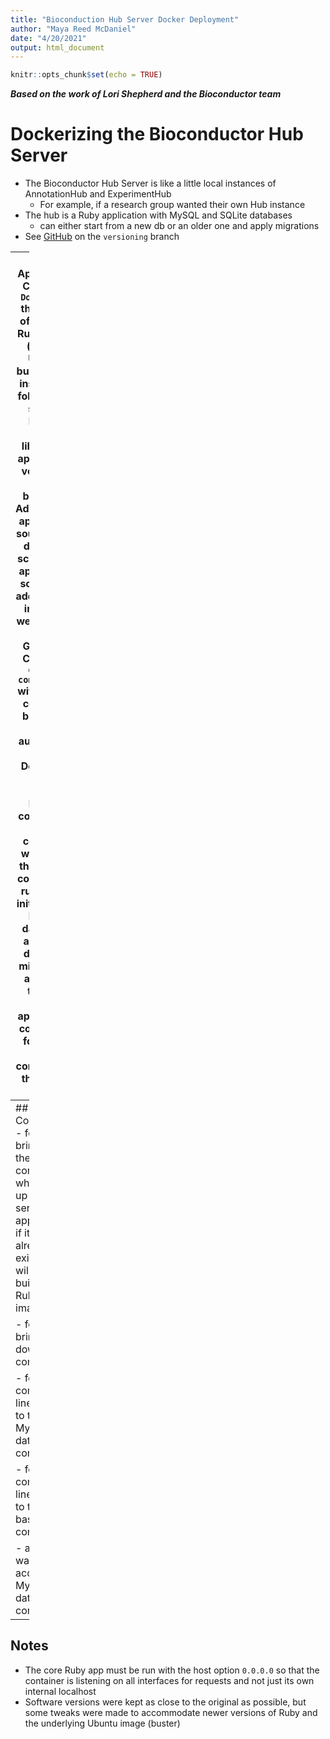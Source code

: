 ```yaml
---
title: "Bioconduction Hub Server Docker Deployment"
author: "Maya Reed McDaniel"
date: "4/20/2021"
output: html_document
---
```


```r
knitr::opts_chunk$set(echo = TRUE)
```
***Based on the work of Lori Shepherd and the Bioconductor team***

# Dockerizing the Bioconductor Hub Server
- The Bioconductor Hub Server is like a little local instances of AnnotationHub
and ExperimentHub
    - For example, if a research group wanted their own Hub instance
- The hub is a Ruby application with MySQL and SQLite databases
    - can either start from a new db or an older one and apply migrations
- See [GitHub](https://github.com/Bioconductor/BiocHubServer/tree/versioning)
on the `versioning` branch

---
## Approach
- Created a `Dockerfile` that starts of with the Ruby image
(base is **Ubuntu buster**), and installs the following:
    - sqlite
    - MySQL client libraries
    - appropriate version of Ruby bundler
- Additionally, application source files, database scripts, and application scripts
are added in the image as well (cloned from GitHub)
- Created a `docker-compse.yaml` with a Ruby container built from the augmented
Ruby Dockerfile and a vanilla MySQL container
- Ruby container waits until the MySQL container is running to initialize the
MySQL database, apply the database migrations, and start the hub server
application, commands for which are contained in the `app.sh` file

---
## Commands
- for bringing up the two containers which make up the hub server application;
if it doesn't already exist, this will also build the Ruby based image
```
alias biochubup='docker-compose -f docker-compose.yaml up -d && docker-compose -f docker-compose.yaml logs -f'
```

- for bringing down the containers
```
alias biochubdown='docker-compose -f docker-compose.yaml down'
```

- for direct command line access to the MySQL database container
```
alias biochubdb='docker exec -ti bioc-hub-server-db mysql --user=mrmcd --password=secretpw'
```

- for direct command line access to the Ruby based container
```
alias biochubapp='docker exec -ti bioc-hub-server-app bash'
```

- alternative way to access the MySQL database container
```
mysql --host=bioc-hub-server-db --port=3306 --user=mrmcd --password=secretpw hubserverdb
```

---
## Notes
- The core Ruby app must be run with the host option `0.0.0.0` so that the
container is listening on all interfaces for requests and not just its own
internal localhost
- Software versions were kept as close to the original as possible, but some
tweaks were made to accommodate newer versions of Ruby and the underlying
Ubuntu image (buster)
